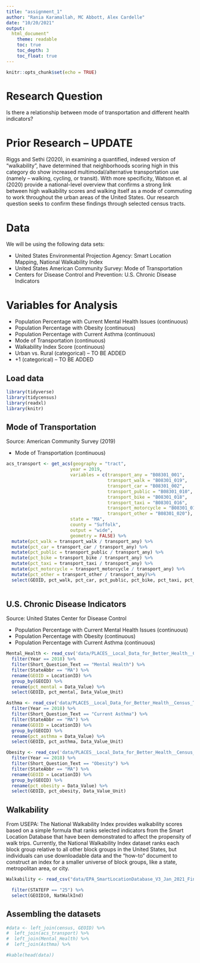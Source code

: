 ```yaml
---
title: "assignment_1"
author: "Rania Karamallah, MC Abbott, Alex Cardelle"
date: "10/20/2021"
output: 
  html_document"
    theme: readable
    toc: true
    toc_depth: 3
    toc_float: true
---
```


```r
knitr::opts_chunk$set(echo = TRUE)
```

# Research Question

Is there a relationship between mode of transportation and different health indicators?

# Prior Research -- UPDATE

Riggs and Sethi (2020), in examining a quantified, indexed version of "walkability", have determined that neighborhoods scoring high in this category do show increased multimodal/alternative transportation use (namely -- walking, cycling, or transit). With more specificity, Watson et. al (2020) provide a national-level overview that confirms a strong link between high walkability scores and walking itself as a mode of commuting to work throughout the urban areas of the United States. Our research question seeks to confirm these findings through selected census tracts.

# Data

We will be using the following data sets:

* United States Environmental Projection Agency: Smart Location Mapping, National Walkability Index
* United States American Community Survey: Mode of Transportation
* Centers for Disease Control and Prevention: U.S. Chronic Disease Indicators

# Variables for Analysis

* Population Percentage with Current Mental Health Issues (continuous)
* Population Percentage with Obesity (continuous)
* Population Percentage with Current Asthma (continuous)
* Mode of Transportation (continuous)
* Walkability Index Score (continuous)
* Urban vs. Rural (categorical) -- TO BE ADDED
* +1 (categorical) -- TO BE ADDED

## Load data

```r
library(tidyverse)
library(tidycensus)
library(readxl)
library(knitr)
```

## Mode of Transportation

Source: American Community Survey (2019)

* Mode of Transportation (continuous)

```r

acs_transport <- get_acs(geography = "tract", 
                        year = 2019,
                        variables = c(transport_any = "B08301_001",
                                      transport_walk = "B08301_019",
                                      transport_car = "B08301_002",
                                      transport_public = "B08301_010",
                                      transport_bike = "B08301_018",
                                      transport_taxi = "B08301_016",
                                      transport_motorcycle = "B08301_018",
                                      transport_other = "B08301_020"),
                        state = "MA",
                        county = "Suffolk",
                        output = "wide",
                        geometry = FALSE) %>%
  mutate(pct_walk = transport_walk / transport_any) %>%
  mutate(pct_car = transport_car / transport_any) %>%
  mutate(pct_public = transport_public / transport_any) %>%
  mutate(pct_bike = transport_bike / transport_any) %>%
  mutate(pct_taxi = transport_taxi / transport_any) %>%
  mutate(pct_motorcycle = transport_motorcycle / transport_any) %>%
  mutate(pct_other = transport_other / transport_any)%>%
  select(GEOID, pct_walk, pct_car, pct_public, pct_bike, pct_taxi, pct_motorcycle, pct_other)
  
```

## U.S. Chronic Disease Indicators

Source: United States Center for Disease Control

* Population Percentage with Current Mental Health Issues (continuous)
* Population Percentage with Obesity (continuous)
* Population Percentage with Current Asthma (continuous)

```r
Mental_Health <- read_csv('data/PLACES__Local_Data_for_Better_Health__Census_Tract_Data_2020_release.csv') %>%
  filter(Year == 2018) %>%
  filter(Short_Question_Text == "Mental Health") %>%
  filter(StateAbbr == "MA") %>%
  rename(GEOID = LocationID) %>%
  group_by(GEOID) %>%
  rename(pct_mental = Data_Value) %>%
  select(GEOID, pct_mental, Data_Value_Unit)

Asthma <- read_csv('data/PLACES__Local_Data_for_Better_Health__Census_Tract_Data_2020_release.csv') %>%
  filter(Year == 2018) %>%
  filter(Short_Question_Text == "Current Asthma") %>%
  filter(StateAbbr == "MA") %>%
  rename(GEOID = LocationID) %>%
  group_by(GEOID) %>%
  rename(pct_asthma = Data_Value) %>%
  select(GEOID, pct_asthma, Data_Value_Unit)

Obesity <- read_csv('data/PLACES__Local_Data_for_Better_Health__Census_Tract_Data_2020_release.csv') %>%
  filter(Year == 2018) %>%
  filter(Short_Question_Text == "Obesity") %>%
  filter(StateAbbr == "MA") %>%
  rename(GEOID = LocationID) %>%
  group_by(GEOID) %>%
  rename(pct_obesity = Data_Value) %>%
  select(GEOID, pct_obesity, Data_Value_Unit)

```

## Walkability

From USEPA: The National Walkability Index provides walkability scores based on a simple formula that ranks selected indicators from the Smart Location Database that have been demonstrated to affect the propensity of walk trips. Currently, the National Walkability Index dataset ranks each block group relative to all other block groups in the United States, but individuals can use downloadable data and the "how-to" document to construct an index for a smaller universe of block groups, like a state, metropolitan area, or city.

```r
Walkability <- read_csv("data/EPA_SmartLocationDatabase_V3_Jan_2021_Final.csv")  %>%

  filter(STATEFP == "25") %>%
  select(GEOID10, NatWalkInd)

```

## Assembling the datasets 

```r
#data <- left_join(census, GEOID) %>% 
#  left_join(acs_transport) %>%
#  left_join(Mental_Health) %>%
#  left_join(Asthma) %>%

#kable(head(data))
```
